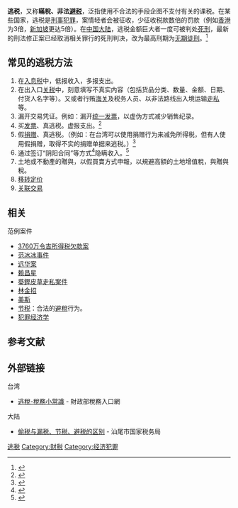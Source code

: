 
'''逃税'''，又称'''瞞稅、非法[[避税|避税]]'''，泛指使用不合法的手段企图不支付有关的课税。在某些国家，逃税是[[刑事|刑事]][[犯罪|犯罪]]，案情轻者会被征收，少征收税款数倍的罚款（例如[[香港|香港]]为3倍，[[新加坡|新加坡]]更达5倍）。在[[中国大陆|中国大陆]]，逃税金额巨大者一度可被判处[[死刑|死刑]]，最新的刑法修正案已经取消相关罪行的死刑判决，改为最高刑期为[[无期徒刑|无期徒刑]]。<ref>{{cite web|url=http://www.gov.cn/flfg/2011-02/25/content_1857448.htm|title=中华人民共和国刑法修正案（八）|quote=二十七、将刑法第一百五十三条第一款修改为：“走私本法第一百五十一条、第一百五十二条、第三百四十七条规定以外的货物、物品的，根据情节轻重，分别依照下列规定处罚：<br />“（一）走私货物、物品偷逃应缴税额较大或者一年内曾因走私被给予二次行政处罚后又走私的，处三年以下有期徒刑或者拘役，并处偷逃应缴税额一倍以上五倍以下罚金。”<br />“（二）走私货物、物品偷逃应缴税额巨大或者有其他严重情节的，处三年以上十年以下有期徒刑，并处偷逃应缴税额一倍以上五倍以下罚金。”<br />“（三）走私货物、物品偷逃应缴税额特别巨大或者有其他特别严重情节的，处十年以上有期徒刑或者无期徒刑，并处偷逃应缴税额一倍以上五倍以下罚金或者没收财产。”|language=zh-cn|publisher=中国政府网 - 法律法规}}</ref>

== 常见的逃税方法 ==
# 在[[入息税|入息税]]中，低报收入，多报支出。
# 在出入口[[关税|关税]]中，刻意填写不真实内容（包括货品分类、数量、金额、日期、付货人名字等）。又或者行贿[[海关|海关]]及税务人员、以非法路线出入境运输[[走私|走私]]等。
# 漏开交易凭证。例如：漏开[[统一发票|统一发票]]，以虚伪方式减少销售纪录。
# 买[[发票|发票]]、真逃税。虚报支出。<ref>{{cite news|language= |author= |coauthors= |url=http://www.libertytimes.com.tw/2008/new/may/13/today-show3.htm|title=买假发票逃税 3艺人涉案 小邰郭子乾称遭冒名 何妤玟要问妈|work= |publisher=[[自由时报|自由时报]]|pages= |date=2008-05-13|accessdate=2008-05-22 }}</ref>
# 假[[捐贈|捐赠]]、真逃税。（例如：在台湾可以使用捐赠行为来减免所得税，但有人使用假捐赠，取得不实的捐赠单据来逃税。）<ref>{{cite news |language= |author= |coauthors= |url=http://www.libertytimes.com.tw/2008/new/may/11/today-e8.htm|title=假捐赠真逃税 企业家、名流也爱用|work= |publisher=[[自由时报|自由时报]]|pages= |date=2008-05-11|accessdate=2008-05-22}}</ref>
# 通过签订“阴阳合同”等方式<ref>{{Cite web|url=http://www.bjd.com.cn/jx/jj/201806/02/t20180602_11086449.html|title=小崔手撕范冰冰，称有一抽屉合同 监管部门不能装聋做哑！|accessdate=2018-06-02|last=刘洁|work=www.bjd.com.cn|archive-url=https://web.archive.org/web/20180612140533/http://www.bjd.com.cn/jx/jj/201806/02/t20180602_11086449.html|archive-date=2018-06-12|dead-url=yes}}</ref>隐瞒收入。<ref>{{cite news |language= |author= |coauthors= |url=http://www.libertytimes.com.tw/2005/new/mar/3/today-int4.htm|title=神鬼交锋逃税65亿 电信大亨落网|work= |publisher=[[自由时报|自由时报]]|pages= |date=2005-03-03|accessdate=2008-05-22}}</ref>
# 土地或不動產的贈與，以假買賣方式申報，以規避高額的土地增值稅，與贈與稅。
# [[移转定价|移转定价]]
# [[关联交易|关联交易]]

== 相关 ==
;范例案件

* [[3760万令吉所得税欠款案|3760万令吉所得税欠款案]]
* [[范冰冰事件|范冰冰事件]]
* [[远华案|远华案]]
* [[赖昌星|赖昌星]]
* [[葵鏗皮草走私案件|葵鏗皮草走私案件]]
* [[林金招|林金招]]
* [[美斯|美斯]]
* [[节税|节税]]：合法的[[避稅|避稅]]行为。
*[https://wiki.mbalib.com/wiki/犯罪经济学 犯罪经济学]

== 参考文献 ==
{{reflist}}

== 外部链接 ==
;台湾
* [http://www.etax.nat.gov.tw/etwmain/front/ETW118W/CON/417/4659749320924757876?tagCode= 逃稅-稅務小常識] - 財政部稅務入口網
;大陆
* [https://web.archive.org/web/20160918012443/http://www.gd-n-tax.gov.cn/pub/001023/ssxc/sszs/201401/t20140122_338906.html 偷税与漏税、节税、避税的区别] - 汕尾市国家税务局

{{Authority control}}
[[Category:逃税|]]
[[Category:财税|Category:财税]]
[[Category:经济犯罪|Category:经济犯罪]]